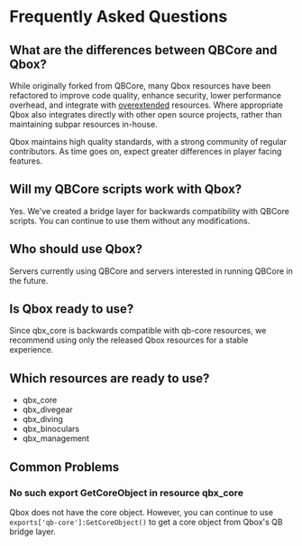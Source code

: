 # Frequently Asked Questions

## What are the differences between QBCore and Qbox?

While originally forked from QBCore, many Qbox resources have been refactored to improve code quality, enhance security, lower performance overhead, and integrate with [overextended](https://overextended.dev) resources.
Where appropriate Qbox also integrates directly with other open source projects, rather than maintaining subpar resources in-house.

Qbox maintains high quality standards, with a strong community of regular contributors.
As time goes on, expect greater differences in player facing features.

## Will my QBCore scripts work with Qbox?

Yes. We've created a bridge layer for backwards compatibility with QBCore scripts. You can continue to use them without any modifications.

## Who should use Qbox?

Servers currently using QBCore and servers interested in running QBCore in the future.

## Is Qbox ready to use?

Since qbx_core is backwards compatible with qb-core resources, we recommend using only the released Qbox resources for a stable experience.

## Which resources are ready to use?

- qbx_core
- qbx_divegear
- qbx_diving
- qbx_binoculars
- qbx_management

## Common Problems

### No such export GetCoreObject in resource qbx_core

Qbox does not have the core object. However, you can continue to use `exports['qb-core']:GetCoreObject()` to get a core object from Qbox's QB bridge layer.
